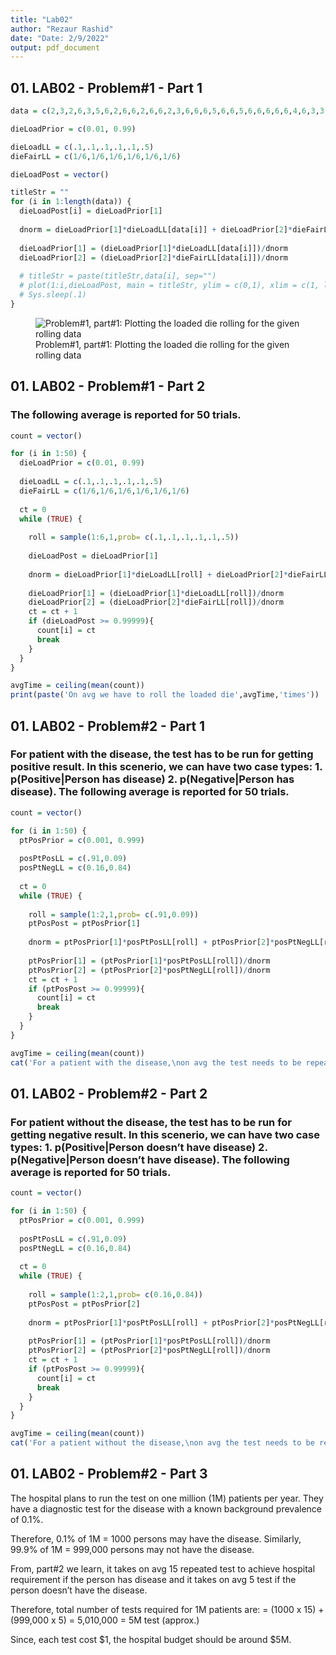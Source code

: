 ```yaml
---
title: "Lab02"
author: "Rezaur Rashid"
date: "Date: 2/9/2022"
output: pdf_document
---
```


## 01. LAB02 - Problem#1 - Part 1

```r
data = c(2,3,2,6,3,5,6,2,6,6,2,6,6,2,3,6,6,6,5,6,6,5,6,6,6,6,6,4,6,3,3,3,6,6,5,6,6)

dieLoadPrior = c(0.01, 0.99)

dieLoadLL = c(.1,.1,.1,.1,.1,.5)
dieFairLL = c(1/6,1/6,1/6,1/6,1/6,1/6)

dieLoadPost = vector()

titleStr = ""
for (i in 1:length(data)) {
  dieLoadPost[i] = dieLoadPrior[1]
  
  dnorm = dieLoadPrior[1]*dieLoadLL[data[i]] + dieLoadPrior[2]*dieFairLL[data[i]]
  
  dieLoadPrior[1] = (dieLoadPrior[1]*dieLoadLL[data[i]])/dnorm
  dieLoadPrior[2] = (dieLoadPrior[2]*dieFairLL[data[i]])/dnorm
  
  # titleStr = paste(titleStr,data[i], sep="")
  # plot(1:i,dieLoadPost, main = titleStr, ylim = c(0,1), xlim = c(1, length(data)+1))
  # Sys.sleep(.1)
}
```

![Problem#1, part#1: Plotting the loaded die rolling for the given rolling data](images/lab02prob01part01.png)


## 01. LAB02 - Problem#1 - Part 2
### The following average is reported for 50 trials.

```r
count = vector()

for (i in 1:50) {
  dieLoadPrior = c(0.01, 0.99)
  
  dieLoadLL = c(.1,.1,.1,.1,.1,.5)
  dieFairLL = c(1/6,1/6,1/6,1/6,1/6,1/6)
  
  ct = 0
  while (TRUE) {
    
    roll = sample(1:6,1,prob= c(.1,.1,.1,.1,.1,.5))
    
    dieLoadPost = dieLoadPrior[1]
    
    dnorm = dieLoadPrior[1]*dieLoadLL[roll] + dieLoadPrior[2]*dieFairLL[roll]
    
    dieLoadPrior[1] = (dieLoadPrior[1]*dieLoadLL[roll])/dnorm
    dieLoadPrior[2] = (dieLoadPrior[2]*dieFairLL[roll])/dnorm
    ct = ct + 1
    if (dieLoadPost >= 0.99999){
      count[i] = ct
      break
    }
  }
}

avgTime = ceiling(mean(count))
print(paste('On avg we have to roll the loaded die',avgTime,'times'))
```

## 01. LAB02 - Problem#2 - Part 1
### For patient with the disease, the test has to be run for getting positive result. In this scenerio, we can have two case types: **1. p(Positive|Person has disease) 2. p(Negative|Person has disease)**. The following average is reported for 50 trials.

```r
count = vector()

for (i in 1:50) {
  ptPosPrior = c(0.001, 0.999)
  
  posPtPosLL = c(.91,0.09)
  posPtNegLL = c(0.16,0.84)
  
  ct = 0
  while (TRUE) {
    
    roll = sample(1:2,1,prob= c(.91,0.09))
    ptPosPost = ptPosPrior[1]
    
    dnorm = ptPosPrior[1]*posPtPosLL[roll] + ptPosPrior[2]*posPtNegLL[roll]
    
    ptPosPrior[1] = (ptPosPrior[1]*posPtPosLL[roll])/dnorm
    ptPosPrior[2] = (ptPosPrior[2]*posPtNegLL[roll])/dnorm
    ct = ct + 1
    if (ptPosPost >= 0.99999){
      count[i] = ct
      break
    }
  }
}

avgTime = ceiling(mean(count))
cat('For a patient with the disease,\non avg the test needs to be repeated',avgTime,'times')
```

## 01. LAB02 - Problem#2 - Part 2
### For patient without the disease, the test has to be run for getting negative result. In this scenerio, we can have two case types: **1. p(Positive|Person doesn't have disease) 2. p(Negative|Person doesn't have disease)**. The following average is reported for 50 trials.

```r
count = vector()

for (i in 1:50) {
  ptPosPrior = c(0.001, 0.999)
  
  posPtPosLL = c(.91,0.09)
  posPtNegLL = c(0.16,0.84)
  
  ct = 0
  while (TRUE) {
    
    roll = sample(1:2,1,prob= c(0.16,0.84))
    ptPosPost = ptPosPrior[2]
    
    dnorm = ptPosPrior[1]*posPtPosLL[roll] + ptPosPrior[2]*posPtNegLL[roll]
    
    ptPosPrior[1] = (ptPosPrior[1]*posPtPosLL[roll])/dnorm
    ptPosPrior[2] = (ptPosPrior[2]*posPtNegLL[roll])/dnorm
    ct = ct + 1
    if (ptPosPost >= 0.99999){
      count[i] = ct
      break
    }
  }
}

avgTime = ceiling(mean(count))
cat('For a patient without the disease,\non avg the test needs to be repeated',avgTime,'times')
```


## 01. LAB02 - Problem#2 - Part 3
The hospital plans to run the test on one million (1M) patients per year. They have a diagnostic test for the disease with a known background prevalence of 0.1%. 

Therefore, 0.1% of 1M = 1000 persons may have the disease.
Similarly, 99.9% of 1M = 999,000 persons may not have the disease.

From, part#2 we learn, it takes on avg 15 repeated test to achieve hospital requirement if the person has disease and it takes on avg 5 test if the person doesn't have the disease.

Therefore, total number of tests required for 1M patients are:
          = (1000 x 15) + (999,000 x 5)
          = 5,010,000
          = 5M test (approx.)
          
Since, each test cost \$1, the hospital budget should be around \$5M. 